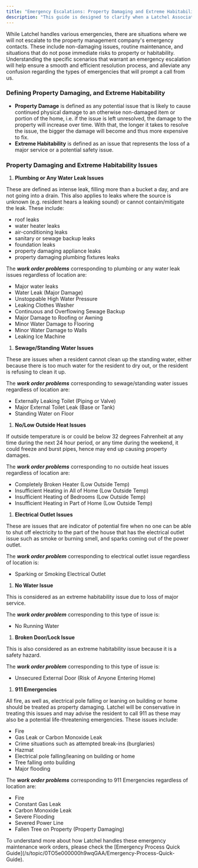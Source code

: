 ```yaml
---
title: "Emergency Escalations: Property Damaging and Extreme Habitability Situations"
description: "This guide is designed to clarify when a Latchel Associate will escalate issues to the property management company’s emergency contacts."
---
```


While Latchel handles various emergencies, there are situations where we will not escalate to the property management company's emergency contacts. These include non-damaging issues, routine maintenance, and situations that do not pose immediate risks to property or habitability. Understanding the specific scenarios that warrant an emergency escalation will help ensure a smooth and efficient resolution process, and alleviate any confusion regarding the types of emergencies that will prompt a call from us.

### **Defining Property Damaging, and Extreme Habitability**

- **Property Damage** is defined as any potential issue that is likely to cause continued physical damage to an otherwise non-damaged item or portion of the home, i.e. if the issue is left unresolved, the damage to the property will increase over time. With that, the longer it takes to resolve the issue, the bigger the damage will become and thus more expensive to fix.
- **Extreme Habitability** is defined as an issue that represents the loss of a major service or a potential safety issue.

### **Property Damaging and Extreme Habitability Issues**

1. **Plumbing or Any Water Leak Issues**

These are defined as intense leak, filling more than a bucket a day, and are not going into a drain. This also applies to leaks where the source is unknown (e.g. resident hears a leaking sound) or cannot contain/mitigate the leak. These include:

- roof leaks
- water heater leaks
- air-conditioning leaks
- sanitary or sewage backup leaks
- foundation leaks
- property damaging appliance leaks
- property damaging plumbing fixtures leaks

The **_work order problems_** corresponding to plumbing or any water leak issues regardless of location are:

- Major water leaks
- Water Leak (Major Damage)
- Unstoppable High Water Pressure
- Leaking Clothes Washer
- Continuous and Overflowing Sewage Backup
- Major Damage to Roofing or Awning
- Minor Water Damage to Flooring
- Minor Water Damage to Walls
- Leaking Ice Machine

1. **Sewage/Standing Water Issues**

These are issues when a resident cannot clean up the standing water, either because there is too much water for the resident to dry out, or the resident is refusing to clean it up.

The **_work order problems_** corresponding to sewage/standing water issues regardless of location are:

- Externally Leaking Toilet (Piping or Valve)
- Major External Toilet Leak (Base or Tank)
- Standing Water on Floor

1. **No/Low Outside Heat Issues**

If outside temperature is or could be below 32 degrees Fahrenheit at any time during the next 24 hour period, or any time during the weekend, it could freeze and burst pipes, hence may end up causing property damages.

The **_work order problems_** corresponding to no outside heat issues regardless of location are:

- Completely Broken Heater (Low Outside Temp)
- Insufficient Heating in All of Home (Low Outside Temp)
- Insufficient Heating of Bedrooms (Low Outside Temp)
- Insufficient Heating in Part of Home (Low Outside Temp)

1. **Electrical Outlet Issues**

These are issues that are indicator of potential fire when no one can be able to shut off electricity to the part of the house that has the electrical outlet issue such as smoke or burning smell, and sparks coming out of the power outlet.

The **_work order problem_** corresponding to electrical outlet issue regardless of location is:

- Sparking or Smoking Electrical Outlet

1. **No Water Issue**

This is considered as an extreme habitability issue due to loss of major service.

The **_work order problem_** corresponding to this type of issue is: 

- No Running Water

1. **Broken Door/Lock Issue**

This is also considered as an extreme habitability issue because it is a safety hazard.

The **_work order problem_** corresponding to this type of issue is:

- Unsecured External Door (Risk of Anyone Entering Home)

1. **911 Emergencies**

All fire, as well as, electrical pole falling or leaning on building or home should be treated as property damaging. Latchel will be conservative in treating this issues and may advise the resident to call 911 as these may also be a potential life-threatening emergencies. These issues include:

- Fire
- Gas Leak or Carbon Monoxide Leak
- Crime situations such as attempted break-ins (burglaries)
- Hazmat
- Electrical pole falling/leaning on building or home
- Tree falling onto building
- Major flooding

The **_work order problems_** corresponding to 911 Emergencies regardless of location are:

- Fire
- Constant Gas Leak
- Carbon Monoxide Leak
- Severe Flooding
- Severed Power Line
- Fallen Tree on Property (Property Damaging)

<Tip>
  To understand more about how Latchel handles these emergency maintenance work orders, please check the [Emergency Process Quick Guide](/s/topic/0TO5e000000h9wqGAA/Emergency-Process-Quick-Guide).
</Tip>